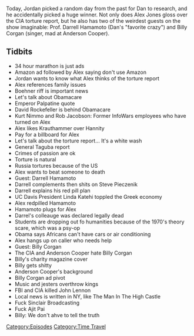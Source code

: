 {{DEFAULTSORT:
    #_EPISODE_0107:December 12, 2014
}}{{Episode
    | title           = December 12, 2014
    | caption         = Listen to this episode on [https://knowledgefight.libsyn.com/knowledge-fight-dec-12-2014 Libsyn] [https://open.spotify.com/episode/54XyWglru69DitHjt9S2wS Spotify]
    | episodeNumber   = 107
    | length          = 01:58:45
    | airDate         = November 29, 2017
    | coverageDate    = December 12, 2014
    | episodeType     = [[:Category:Time Travel|Time Travel]]
    | appearance      = [[John Boehner]], [[David Rockefeller]], [[Kurt Nimmo]], [[Rob Jacobson]], [[Charles Krauthammer]], [[Sean Hannity]], [[General Antonio Taguba]], [[Darrell Hamamoto]], [[Steve Pieczenik]], [[Linda Katehi]], [[Darrell Hamamoto]], [[Billy Corgan]], [[Anderson Cooper]], [[John Lennon]], [[Ajit Pai]]
    | oocDrop         = I make mistakes
    | previousEpisode = [[106: Drunk Special Report]]
    | nextEpisode     = [[108: November 30, 2017]]
}}

{{Stub}}

Today, Jordan picked a random day from the past for Dan to research, and he accidentally picked a huge winner. Not only does Alex Jones gloss over the CIA torture report, but he also has two of the weirdest guests on the show imaginable: Prof. Darrell Hamamoto (Dan's "favorite crazy") and Billy Corgan (singer, mad at Anderson Cooper).

==Tidbits==

*34 hour marathon is just ads
*Amazon ad followed by Alex saying don't use Amazon
*Jordan wants to know what Alex thinks of the torture report
*Alex references family issues
*Boehner riff is important news
*Let's talk about Obamacare
*Emperor Palpatine quote
*David Rockefeller is behind Obamacare
*Kurt Nimmo and Rob Jacobson: Former InfoWars employees who have turned on Alex
*Alex likes Krauthammer over Hannity
*Pay for a billboard for Alex
*Let's talk about the torture report... It's a white wash
*General Taguba report
*Crimes of passion are ok
*Torture is natural
*Russia tortures because of the US
*Alex wants to beat someone to death
*Guest: Darrell Hamamoto
*Darrell complements then shits on Steve Pieczenik
*Darrell explains his red pill plan
*UC Davis President Linda Katehi toppled the Greek economy
*Alex redpilled Hamamoto
*Hamamoto plugs for Alex
*Darrel's colleauge was declared legally dead
*Students are dropping out fo humanities because of the 1970's theory scare, which was a psy-op
*Obama says Africans can't have cars or air conditioning
*Alex hangs up on caller who needs help
*Guest: Billy Corgan
*The CIA and Anderson Cooper hate Billy Corgan
*Billy's charity magazine cover
*Billy gets shitty
*Anderson Cooper's background
*Billy Corgan ad pivot
*Music and jesters overthrow kings
*FBI and CIA killed John Lennon
*Local news is written in NY, like The Man In The High Castle
*Fuck Sinclair Broadcasting
*Fuck Ajit Pai
*Billy: We don't ahve to tell the truth

[[Category:Episodes]]
[[Category:Time Travel]]
